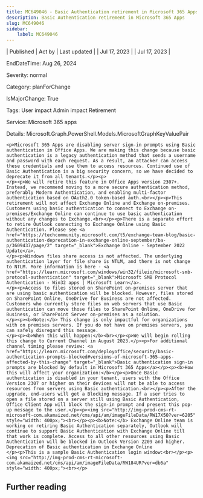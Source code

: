 ```yaml
---
title: MC649046 - Basic Authentication retirement in Microsoft 365 Apps
description: Basic Authentication retirement in Microsoft 365 Apps
slug: MC649046
sidebar:
    label: MC649046
---
```



| Published | Act by | Last updated |
| Jul 17, 2023 |  | Jul 17, 2023 |

EndDateTime: Aug 26, 2024

Severity: normal

Category: planForChange

IsMajorChange: True

Tags: User impact Admin impact Retirement

Service: Microsoft 365 apps

Details: Microsoft.Graph.PowerShell.Models.MicrosoftGraphKeyValuePair

```
<p>Microsoft 365 Apps are disabling server sign-in prompts using Basic authentication in Office Apps. We are making this change because basic authentication is a legacy authentication method that sends a username and password with each request. As a result, an attacker can access these credentials and use them to access resources. Continued use of Basic Authentication is a big security concern, so we have decided to deprecate it from all tenants.</p><p>
</p><p>We will retire this feature in Office Apps version 2307+. Instead, we recommend moving to a more secure authentication method, preferably Modern Authentication, and enabling multi-factor authentication based on OAuth2.0 token-based auth.<br></p><p>This retirement will not affect Exchange Online and Exchange on-premises. Customers using basic authentication to connect to Exchange on-premises/Exchange Online can continue to use basic authentication without any changes to Exchange.<br></p><p>There is a separate effort to retire Outlook connecting to Exchange Online using Basic Authentication. Please see <a href="https://techcommunity.microsoft.com/t5/exchange-team-blog/basic-authentication-deprecation-in-exchange-online-september/ba-p/3609437/page/2" target="_blank">Exchange Online - September 2022 Update</a>.
</p><p>Windows files share access is not affected. The underlying authentication layer for file share is NTLM, and there is not change to NTLM. More information is here - <a href="https://learn.microsoft.com/windows/win32/fileio/microsoft-smb-protocol-authentication" target="_blank">Microsoft SMB Protocol Authentication - Win32 apps | Microsoft Learn</a>.
</p><p>Access to files stored on SharePoint on-premises server that are using basic authentication will be blocked. However, files stored on SharePoint Online, OneDrive for Business are not affected. Customers who currently store files on web servers that use Basic authentication can move those files to SharePoint Online, OneDrive for Business, or SharePoint Server on-premises as a solution.
</p><p><b>Note:</b> This change is only impactful for organizations with on premises servers. If you do not have on premises servers, you can safely disregard this message.
</p><p><b>When this will happen:</b><br></p><p>We will begin rolling this change to Current Channel in August 2023.</p><p>For additional channel timing please review: <a href="https://learn.microsoft.com/deployoffice/security/basic-authentication-prompts-blocked#versions-of-microsoft-365-apps-affected-by-this-change" target="_blank">Basic authentication sign-in prompts are blocked by default in Microsoft 365 Apps</a></p><p><b>How this will affect your organization:</b></p><p>Once Basic authentication is disabled in your tenant, users with the Office Version 2307 or higher on their devices will not be able to access resources from servers using Basic authentication.<br></p><p>After the upgrade, end-users will get a Blocking message. If a user tries to open a file stored on a server still using Basic Authentication, Office Client App will block the sign-in prompt and present this pop-up message to the user.</p><p><img src="http://img-prod-cms-rt-microsoft-com.akamaized.net/cms/api/am/imageFileData/RW17X5O?ver=6205" style="width: 400px;"><br></p><p><b>Note:</b> Exchange Online team is working on retiring Basic Authentication separately, Outlook will continue to support Basic Authentication with Exchange Online till that work is complete. Access to all other resources using Basic Authentication will be blocked in Outlook Version 2209 and higher. Deprecation of Basic authentication in Exchange Online
</p><p>This is a sample Basic Authentication login window:<br></p><p><img src="http://img-prod-cms-rt-microsoft-com.akamaized.net/cms/api/am/imageFileData/RW184UR?ver=db6a" style="width: 400px;"><br></p>
```

## Further reading
